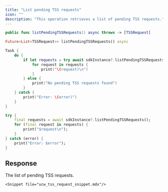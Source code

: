 ```yaml
---
title: "List pending TSS requests"
icon: ""
description: "This operation retrieves a list of pending TSS requests."
---
```


<CodeGroup>

```Swift iOS
public func listPendingTSSRequests() async throws -> [TSSRequest]
```

```Dart Flutter
Future<List<TSSRequest>> listPendingTSSRequests() async
```

</CodeGroup>


<RequestExample>

```Swift iOS
Task {
    do {
        if let requests = try await sdkInstance?.listPendingTSSRequests() {
            for request in requests {
                print("\(request)\n")
            }
        } else {
            print("No pending TSS requests found")
        }
    } catch {
        print("Error: \(error)")
    }
}
```

```Dart Flutter
try {
    final requests = await sdkInstance?.listPendingTSSRequests();
    for (final request in requests) {
        print("$request\n");
    }
} catch (error) {
    print("Error: $error");
}
```

</RequestExample>


## Response

<ResponseField name="tssRequests" type="object[]">
The list of pending TSS requests.

  <Expandable title="child attributes">

    <Snippet file="ucw_tss_request_snippet.mdx"/>

  </Expandable>

</ResponseField>
